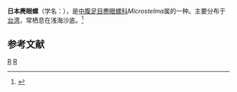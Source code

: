 {{Speciesbox
| taxon = Microstelma japonica
| binomial_authority = (A. Adams, 1863)
}}
'''日本麂眼螺'''（学名：''{{lang|la|Microstelma japonica}}''），是[[中腹足目|中腹足目]][[麂眼螺科|麂眼螺科]]''Microstelma''属的一种。主要分布于[[台湾|台湾]]，常栖息在浅海沙底。<ref>{{cite web|url=http://shell.sinica.edu.tw/chinese/shellbase_detail.php?science_no=3243|title=国际贝库：日本麂眼螺|publisher=台湾贝类资料库|accessdate=2009-08-11|archive-date=2016-03-04|archive-url=https://web.archive.org/web/20160304103939/http://shell.sinica.edu.tw/chinese/shellbase_detail.php?science_no=3243|dead-url=no}}</ref>

== 参考文献 ==
{{reflist}}
{{Taxonbar|from=Q11086773}}

[[Category:麂眼螺科|R]]
[[Category:_1863年描述的动物|R]]